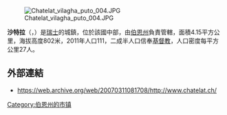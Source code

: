 {{地图误译/法语U2|issue=沙泰拉}}
{{noteTA|G1=瑞士地名}}
[[Image:Chatelat_vilagha_puto_004.JPG|right]]

'''沙特拉'''（{{lang-fr|Châtelat}}，{{IPA-fr|ʃatla}}）是[[瑞士|瑞士]]的城鎮，位於該國中部，由[[伯恩州|伯恩州]]負責管轄，面積4.15平方公里，海拔高度802米，2011年人口111，二成半人口信奉[[基督教|基督教]]，人口密度每平方公里27人。

==外部連結==
*https://web.archive.org/web/20070311081708/http://www.chatelat.ch/ {{fr icon}}

{{Switzerland-geo-stub}}
[[Category:伯恩州的市镇|Category:伯恩州的市镇]]